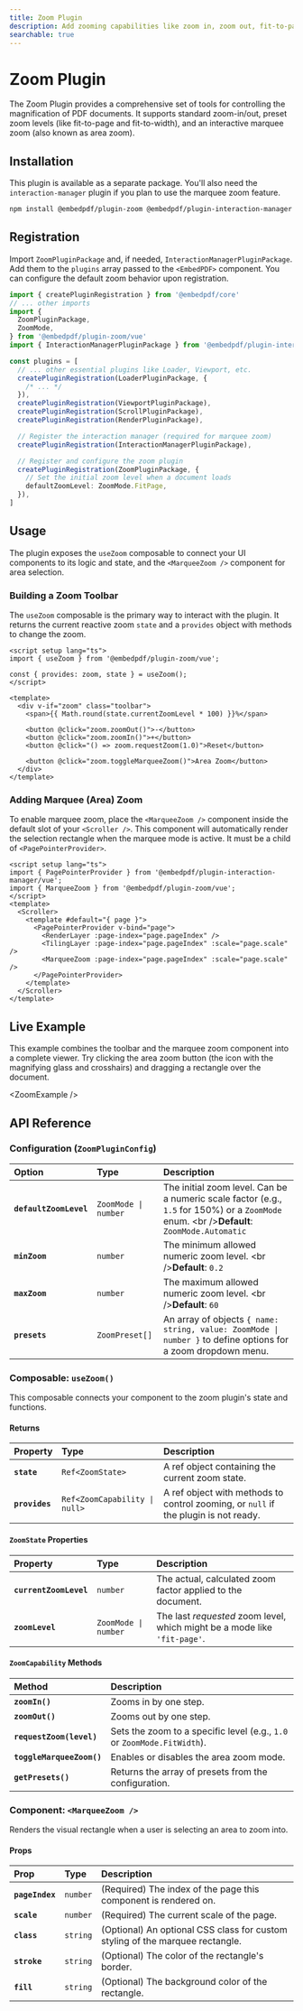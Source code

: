 ```yaml
---
title: Zoom Plugin
description: Add zooming capabilities like zoom in, zoom out, fit-to-page, and marquee (area) zoom to your Vue PDF viewer.
searchable: true
---
```



# Zoom Plugin

The Zoom Plugin provides a comprehensive set of tools for controlling the magnification of PDF documents. It supports standard zoom-in/out, preset zoom levels (like fit-to-page and fit-to-width), and an interactive marquee zoom (also known as area zoom).

## Installation

This plugin is available as a separate package. You'll also need the `interaction-manager` plugin if you plan to use the marquee zoom feature.

```sh npm2yarn
npm install @embedpdf/plugin-zoom @embedpdf/plugin-interaction-manager
````

## Registration

Import `ZoomPluginPackage` and, if needed, `InteractionManagerPluginPackage`. Add them to the `plugins` array passed to the `<EmbedPDF>` component. You can configure the default zoom behavior upon registration.

```typescript {4-6, 22-25}
import { createPluginRegistration } from '@embedpdf/core'
// ... other imports
import {
  ZoomPluginPackage,
  ZoomMode,
} from '@embedpdf/plugin-zoom/vue'
import { InteractionManagerPluginPackage } from '@embedpdf/plugin-interaction-manager/vue'

const plugins = [
  // ... other essential plugins like Loader, Viewport, etc.
  createPluginRegistration(LoaderPluginPackage, {
    /* ... */
  }),
  createPluginRegistration(ViewportPluginPackage),
  createPluginRegistration(ScrollPluginPackage),
  createPluginRegistration(RenderPluginPackage),

  // Register the interaction manager (required for marquee zoom)
  createPluginRegistration(InteractionManagerPluginPackage),

  // Register and configure the zoom plugin
  createPluginRegistration(ZoomPluginPackage, {
    // Set the initial zoom level when a document loads
    defaultZoomLevel: ZoomMode.FitPage,
  }),
]
```

## Usage

The plugin exposes the `useZoom` composable to connect your UI components to its logic and state, and the `<MarqueeZoom />` component for area selection.

### Building a Zoom Toolbar

The `useZoom` composable is the primary way to interact with the plugin. It returns the current reactive zoom `state` and a `provides` object with methods to change the zoom.

```vue
<script setup lang="ts">
import { useZoom } from '@embedpdf/plugin-zoom/vue';

const { provides: zoom, state } = useZoom();
</script>

<template>
  <div v-if="zoom" class="toolbar">
    <span>{{ Math.round(state.currentZoomLevel * 100) }}%</span>

    <button @click="zoom.zoomOut()">-</button>
    <button @click="zoom.zoomIn()">+</button>
    <button @click="() => zoom.requestZoom(1.0)">Reset</button>

    <button @click="zoom.toggleMarqueeZoom()">Area Zoom</button>
  </div>
</template>
```

### Adding Marquee (Area) Zoom

To enable marquee zoom, place the `<MarqueeZoom />` component inside the default slot of your `<Scroller />`. This component will automatically render the selection rectangle when the marquee mode is active. It must be a child of `<PagePointerProvider>`.

```vue {2, 7}
<script setup lang="ts">
import { PagePointerProvider } from '@embedpdf/plugin-interaction-manager/vue';
import { MarqueeZoom } from '@embedpdf/plugin-zoom/vue';
</script>
<template>
  <Scroller>
    <template #default="{ page }">
      <PagePointerProvider v-bind="page">
        <RenderLayer :page-index="page.pageIndex" />
        <TilingLayer :page-index="page.pageIndex" :scale="page.scale" />
        <MarqueeZoom :page-index="page.pageIndex" :scale="page.scale" />
      </PagePointerProvider>
    </template>
  </Scroller>
</template>
```

## Live Example

This example combines the toolbar and the marquee zoom component into a complete viewer. Try clicking the area zoom button (the icon with the magnifying glass and crosshairs) and dragging a rectangle over the document.


\<ZoomExample /\>

## API Reference

### Configuration (`ZoomPluginConfig`)

| Option | Type | Description |
| :--- | :--- | :--- |
| **`defaultZoomLevel`** | `ZoomMode \| number` | The initial zoom level. Can be a numeric scale factor (e.g., `1.5` for 150%) or a `ZoomMode` enum. \<br /\>**Default**: `ZoomMode.Automatic` |
| **`minZoom`** | `number` | The minimum allowed numeric zoom level. \<br /\>**Default**: `0.2` |
| **`maxZoom`** | `number` | The maximum allowed numeric zoom level. \<br /\>**Default**: `60` |
| **`presets`** | `ZoomPreset[]` | An array of objects `{ name: string, value: ZoomMode \| number }` to define options for a zoom dropdown menu. |

### Composable: `useZoom()`

This composable connects your component to the zoom plugin's state and functions.

#### Returns

| Property | Type | Description |
| :--- | :--- | :--- |
| **`state`** | `Ref<ZoomState>` | A ref object containing the current zoom state. |
| **`provides`** | `Ref<ZoomCapability \| null>` | A ref object with methods to control zooming, or `null` if the plugin is not ready. |

#### `ZoomState` Properties

| Property | Type | Description |
| :--- | :--- | :--- |
| **`currentZoomLevel`** | `number` | The actual, calculated zoom factor applied to the document. |
| **`zoomLevel`** | `ZoomMode \| number` | The last *requested* zoom level, which might be a mode like `'fit-page'`. |

#### `ZoomCapability` Methods

| Method | Description |
| :--- | :--- |
| **`zoomIn()`** | Zooms in by one step. |
| **`zoomOut()`** | Zooms out by one step. |
| **`requestZoom(level)`** | Sets the zoom to a specific level (e.g., `1.0` or `ZoomMode.FitWidth`). |
| **`toggleMarqueeZoom()`** | Enables or disables the area zoom mode. |
| **`getPresets()`** | Returns the array of presets from the configuration. |

### Component: `<MarqueeZoom />`

Renders the visual rectangle when a user is selecting an area to zoom into.

#### Props

| Prop | Type | Description |
| :--- | :--- | :--- |
| **`pageIndex`** | `number` | (Required) The index of the page this component is rendered on. |
| **`scale`** | `number` | (Required) The current scale of the page. |
| **`class`** | `string` | (Optional) An optional CSS class for custom styling of the marquee rectangle. |
| **`stroke`** | `string` | (Optional) The color of the rectangle's border. |
| **`fill`** | `string` | (Optional) The background color of the rectangle. |